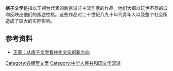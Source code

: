 {{unreferenced|time=2013-04-21T04:10:24+00:00}}
'''痞子文学'''是指以王朔为代表的新京派非主流作家的作品。他们大都以玩世不恭的口吻反映出他们的叛逆性格。这些作品对二十世紀八九十年代青年人以及整个社会所造成了较大的实际影响。

== 参考资料 ==
*[http://book.qq.com/s/book/0/13/13378/58.shtml 王蒙：从痞子文学看神州文坛的新方向]{{dead link|date=2018年3月 |bot=InternetArchiveBot |fix-attempted=yes }}
{{中国近现代文学}}

[[Category:各類型文學|Category:各類型文學]]
[[Category:中华人民共和国文学流派|Category:中华人民共和国文学流派]]